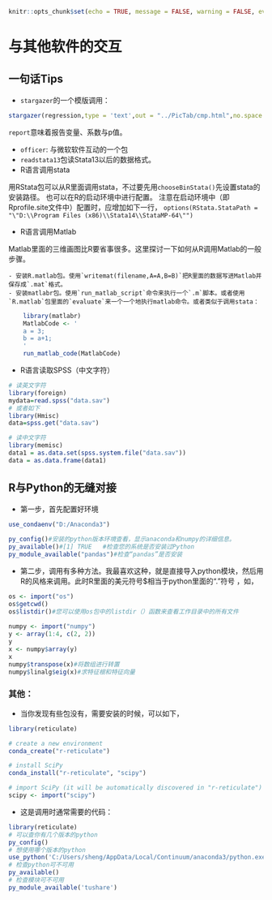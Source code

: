 ```r
knitr::opts_chunk$set(echo = TRUE, message = FALSE, warning = FALSE, eval = FALSE)
```
# 与其他软件的交互 {#otherSF}
## 一句话Tips
- `stargazer`的一个模版调用：
```r
stargazer(regression,type = 'text',out = "../PicTab/cmp.html",no.space = T,report = c('vcp'))
```
`report`意味着报告变量、系数与p值。

- `officer`: 与微软软件互动的一个包
- `readstata13`包读Stata13以后的数据格式。
- R语言调用stata

用RStata包可以从R里面调用stata，不过要先用`chooseBinStata()`先设置stata的安装路径。 也可以在R的启动环境中进行配置。
注意在启动环境中（即Rprofile.site文件中）配置时，应增加如下一行，
`options(RStata.StataPath = "\"D:\\Program Files (x86)\\Stata14\\StataMP-64\"")`

- R语言调用Matlab

Matlab里面的三维画图比R要省事很多。这里探讨一下如何从R调用Matlab的一般步骤。
    
    - 安装R.matlab包。使用`writemat(filename,A=A,B=B)`把R里面的数据写进Matlab并保存成`.mat`格式。
    - 安装matlabr包。使用`run_matlab_script`命令来执行一个`.m`脚本。或者使用`R.matlab`包里面的`evaluate`来一个一个地执行matlab命令。或者类似于调用stata：
```r
    library(matlabr)
    MatlabCode <- '
    a = 3;
    b = a+1;
    '
    run_matlab_code(MatlabCode)
```
- R语言读取SPSS（中文字符）
```r
# 读英文字符
library(foreign)  
mydata=read.spss("data.sav")  
# 或者如下
library(Hmisc)  
data=spss.get("data.sav") 

# 读中文字符
library(memisc)
data1 = as.data.set(spss.system.file("data.sav"))
data = as.data.frame(data1)
```
## R与Python的无缝对接
- 第一步，首先配置好环境
```r
use_condaenv("D:/Anaconda3")
 
py_config()#安装的python版本环境查看，显示anaconda和numpy的详细信息。
py_available()#[1] TRUE   #检查您的系统是否安装过Python
py_module_available("pandas")#检查“pandas”是否安装
```

- 第二步，调用有多种方法。我最喜欢这种，就是直接导入python模块，然后用R的风格来调用。此时R里面的美元符号$相当于python里面的“.”符号 ，如，

```r
os <- import("os")
os$getcwd()
os$listdir()#您可以使用os包中的listdir（）函数来查看工作目录中的所有文件
 
numpy <- import("numpy")
y <- array(1:4, c(2, 2))
y
x <- numpy$array(y)
x
numpy$transpose(x)#将数组进行转置
numpy$linalg$eig(x)#求特征根和特征向量
```
### 其他：
- 当你发现有些包没有，需要安装的时候，可以如下，
```r
library(reticulate)

# create a new environment 
conda_create("r-reticulate")

# install SciPy
conda_install("r-reticulate", "scipy")

# import SciPy (it will be automatically discovered in "r-reticulate")
scipy <- import("scipy")
```
- 这是调用时通常需要的代码：
```r
library(reticulate)
# 可以查你有几个版本的python
py_config()
# 想使用哪个版本的python
use_python('C:/Users/sheng/AppData/Local/Continuum/anaconda3/python.exe')
# 检查python可不可用
py_available()
# 检查模块可不可用
py_module_available('tushare')
```